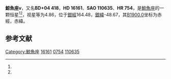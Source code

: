 {{Starbox begin
| name = 鯨魚座ν
}}
{{Starbox observe
| epoch = [[J2000.0|J2000.0]]
| constell = [[鯨魚座|鯨魚座]]<ref name=SIMBAD>{{cite web
 | url=http://simbad.u-strasbg.fr/simbad/sim-id?Ident=HR+754
 | title =Pulsating variable Star
 | publisher=Centre de Données astronomiques de Strasbourg
 | work=SIMBAD
 | accessdate=2012-07-13}}</ref><ref name=DATA>{{cite web
 | url=http://vizier.u-strasbg.fr/viz-bin/VizieR-5?-out.add=.&-source=5050&-corr=PK=HR&-out.max=9999&HR=754
 | title=VizieR Detailed Page
 | accessdate=2012-07-13
 | archive-date=2016-03-04
 | archive-url=https://web.archive.org/web/20160304210735/http://vizier.u-strasbg.fr/viz-bin/VizieR-5?-out.add=.&-source=5050&-corr=PK=HR&-out.max=9999&HR=754
 | dead-url=no
 }}</ref>
| 星官 = 
| ra = {{RA|2|35|52.5}}<ref name=SIMBAD /><ref name=DATA />
| dec = {{DEC|+5|35|36}}<ref name=SIMBAD /><ref name=DATA />
| appmag_v = 4.86<ref name=SIMBAD /><ref name=DATA />
}}
{{Starbox character
| class = G8III<ref name=SIMBAD /><ref name=DATA />
| b-v = 0.87<ref name=SIMBAD /><ref name=DATA />
| u-b = 0.53<ref name=SIMBAD /><ref name=DATA />
| r-i = 0.49<ref name=SIMBAD /><ref name=DATA />
| variable = 
}}
{{Starbox astrometry
| radial_v = 0.53
| prop_mo_ra = 5
| parallax = 0.002
| p_error = 
}}
{{Starbox catalog
| names =BD+04 418，[[SAO星表|SAO]] 110635，[[HD星表|HD]] 16161，[[HR星表|HR]] 754}}
{{Starbox reference |Simbad=HR+754}}
{{Starbox end}}

'''鯨魚座ν'''，又名'''BD+04 418'''，'''HD 16161'''、'''SAO 110635'''、'''HR 754'''，是[[鯨魚座|鯨魚座]]的一颗恒星<ref name=SIMBAD /><ref name=DATA />，视星等为4.86，位于[[銀道座標系|銀經]]164.48，[[銀道座標系|銀緯]]-48.67，其[[B1900.0|B1900.0]]坐标为赤經{{RA|2|30|37.5}}，赤緯{{DEC|+5|-48.67|25}}。

== 参考文献 ==
{{reflist}}

{{star-stub}}

{{鯨魚座恒星}}
{{星官|天囷|13|21}}
[[Category:鯨魚座|Category:鯨魚座]]
[[Category:HD和HDE天體|16161]]
[[Category:HR天體|0754]]
[[Category:SAO天體|110635]]